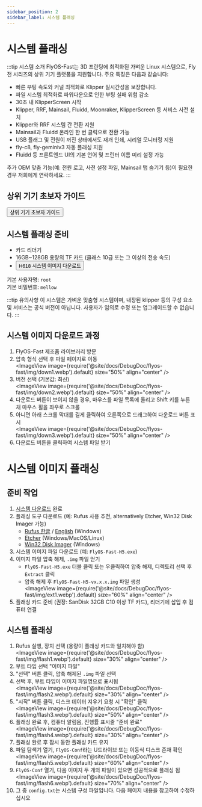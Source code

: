 ```yaml
---
sidebar_position: 2
sidebar_label: 시스템 플래싱
---
```



# 시스템 플래싱

:::tip 시스템 소개
FlyOS-Fast는 3D 프린팅에 최적화된 가벼운 Linux 시스템으로, Fly 전 시리즈의 상위 기기 플랫폼을 지원합니다. 주요 특징은 다음과 같습니다:

- 빠른 부팅 속도와 커널 최적화로 Klipper 실시간성을 보장합니다.
- 파일 시스템 최적화로 파워다운으로 인한 부팅 실패 위험 감소
- 30초 내 KlipperScreen 시작
- Klipper, RRF, Mainsail, Fluidd, Moonraker, KlipperScreen 등 서비스 사전 설치
- Klipper와 RRF 시스템 간 전환 지원
- Mainsail과 Fluidd 온라인 한 번 클릭으로 전환 가능
- USB 플래그 및 전원이 꺼진 상태에서도 재개 인쇄, 시리얼 모니터링 지원
- fly-c8, fly-geminiv3 자동 플래싱 지원
- Fluidd 등 프론트엔드 UI의 기본 언어 및 프린터 이름 미리 설정 가능

추가 OEM 맞춤 기능(예: 전원 로고, 사전 설정 파일, Mainsail 탭 숨기기 등)이 필요한 경우 저희에게 연락하세요.
:::

## 상위 기기 초보자 가이드

<Button variant="contained" disableElevation component="a" rel="noopener" href="/docs/DebugDoc/baodian/host/">상위 기기 초보자 가이드</Button>

## 시스템 플래싱 준비

- 카드 리더기
- 16GB~128GB 용량의 TF 카드 (클래스 10급 또는 그 이상의 전송 속도)
- <Button variant="contained" disableElevation component="a" rel="noopener" href="https://g-ofpa1390.coding.net/public-artifacts/3D-Printers/flyos-fast/packages">H618 시스템 이미지 다운로드</Button>

기본 사용자명: `root`  
기본 비밀번호: `mellow`

:::tip 유의사항
이 시스템은 가벼운 맞춤형 시스템이며, 내장된 klipper 등의 구성 요소 및 서비스는 공식 버전이 아닙니다. 사용자가 임의로 수정 또는 업그레이드할 수 없습니다.
:::

## 시스템 이미지 다운로드 과정

1. FlyOS-Fast 제조품 라이브러리 방문
2. 압축 형식 선택 후 파일 페이지로 이동  
    <ImageView image={require('@site/docs/DebugDoc/flyos-fast/img/down1.webp').default} size="50%" align="center" />
3. 버전 선택 (기본값: 최신)  
    <ImageView image={require('@site/docs/DebugDoc/flyos-fast/img/down2.webp').default} size="50%" align="center" />
4. 다운로드 버튼이 보이지 않을 경우, 마우스를 파일 목록에 올리고 Shift 키를 누른 채 마우스 휠을 좌우로 스크롤
5. 아니면 아래 스크롤 막대를 길게 클릭하여 오른쪽으로 드래그하여 다운로드 버튼 표시  
    <ImageView image={require('@site/docs/DebugDoc/flyos-fast/img/down3.webp').default} size="50%" align="center" />
6. 다운로드 버튼을 클릭하여 시스템 파일 받기

# 시스템 이미지 플래싱

## 준비 작업

1. [시스템 다운로드](https://g-ofpa1390.coding.net/public-artifacts/3D-Printers/flyos-fast/packages) 완료
2. 플래싱 도구 다운로드 (예: Rufus 사용 추천, alternatively Etcher, Win32 Disk Imager 가능)
    - [Rufus 한글](https://rufus.ie/zh/#download) / [English](https://rufus.ie/en/#download) (Windows)
    - [Etcher](https://etcher.balena.io/#download-etcher) (Windows/MacOS/Linux)
    - [Win32 Disk Imager](https://sourceforge.net/projects/win32diskimager/) (Windows)
3. 시스템 이미지 파일 다운로드 (예: `FlyOS-Fast-H5.exe`)
4. 이미지 파일 압축 해제, `.img` 파일 얻기
    - `FlyOS-Fast-H5.exe` 더블 클릭 또는 우클릭하여 압축 해제, 디렉토리 선택 후 `Extract` 클릭
    - 압축 해제 후 `FlyOS-Fast-H5-vx.x.x.img` 파일 생성  
      <ImageView image={require('@site/docs/DebugDoc/flyos-fast/img/ext1.webp').default} size="60%" align="center" />
5. 플래싱 카드 준비 (권장: SanDisk 32GB C10 이상 TF 카드), 리더기에 삽입 후 컴퓨터 연결

## 시스템 플래싱

1. Rufus 실행, 장치 선택 (용량이 플래싱 카드와 일치해야 함)  
    <ImageView image={require('@site/docs/DebugDoc/flyos-fast/img/flash1.webp').default} size="30%" align="center" />
2. 부트 타입 선택 "이미지 파일"
3. "선택" 버튼 클릭, 압축 해제된 `.img` 파일 선택
4. 선택 후, 부트 타입이 이미지 파일명으로 표시됨  
    <ImageView image={require('@site/docs/DebugDoc/flyos-fast/img/flash2.webp').default} size="30%" align="center" />
5. "시작" 버튼 클릭, 디스크 데이터 지우기 요청 시 "확인" 클릭  
    <ImageView image={require('@site/docs/DebugDoc/flyos-fast/img/flash3.webp').default} size="50%" align="center" />
6. 플래싱 완료 후, 컴퓨터 알림음, 진행률 표시줄 "준비 완료"  
    <ImageView image={require('@site/docs/DebugDoc/flyos-fast/img/flash4.webp').default} size="30%" align="center" />
7. 플래싱 완료 후 잠시 동안 플래싱 카드 유지
8. 파일 탐색기 열기, `FlyOS-Conf`라는 U드라이브 또는 이동식 디스크 존재 확인  
    <ImageView image={require('@site/docs/DebugDoc/flyos-fast/img/flash5.webp').default} size="60%" align="center" />
9. `FlyOS-Conf` 열기, 다음 이미지 두 개의 파일이 있으면 성공적으로 플래싱 됨  
    <ImageView image={require('@site/docs/DebugDoc/flyos-fast/img/flash6.webp').default} size="70%" align="center" />
10. 그 중 `config.txt`는 시스템 구성 파일입니다. 다음 페이지 내용을 참고하여 수정하십시오  

